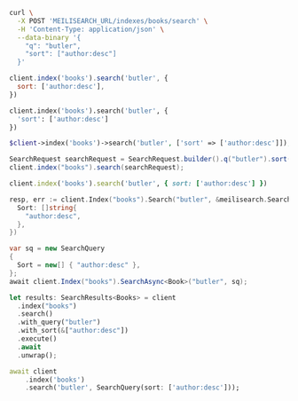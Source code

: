 <CodeGroup>

```bash cURL
curl \
  -X POST 'MEILISEARCH_URL/indexes/books/search' \
  -H 'Content-Type: application/json' \
  --data-binary '{
    "q": "butler",
    "sort": ["author:desc"]
  }'
```

```javascript JS
client.index('books').search('butler', {
  sort: ['author:desc'],
})
```

```python Python
client.index('books').search('butler', {
  'sort': ['author:desc']
})
```

```php PHP
$client->index('books')->search('butler', ['sort' => ['author:desc']]);
```

```java Java
SearchRequest searchRequest = SearchRequest.builder().q("butler").sort(new String[] {"author:desc"}).build();
client.index("books").search(searchRequest);
```

```ruby Ruby
client.index('books').search('butler', { sort: ['author:desc'] })
```

```go Go
resp, err := client.Index("books").Search("butler", &meilisearch.SearchRequest{
  Sort: []string{
    "author:desc",
  },
})
```

```csharp C#
var sq = new SearchQuery
{
  Sort = new[] { "author:desc" },
};
await client.Index("books").SearchAsync<Book>("butler", sq);
```

```rust Rust
let results: SearchResults<Books> = client
  .index("books")
  .search()
  .with_query("butler")
  .with_sort(&["author:desc"])
  .execute()
  .await
  .unwrap();
```

```dart Dart
await client
    .index('books')
    .search('butler', SearchQuery(sort: ['author:desc']));
```
</CodeGroup>